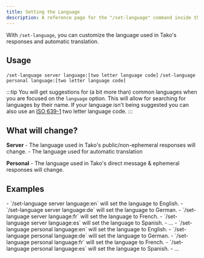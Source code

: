```yaml
---
title: Setting the Language
description: A reference page for the "/set-language" command inside the Tako Discord bot.
---
```



With `/set-language`, you can customize the language used in Tako's responses and automatic translation.

## Usage
<Tabs>
	<TabItem label="Server">
		<code>/set-language server language:[two letter language code]</code>
	</TabItem>
	<TabItem label="Personal">
		<code>/set-language personal language:[two letter language code]</code>
	</TabItem>
</Tabs>

:::tip
You will get suggestions for (a bit more than) common languages when you are focused on the `language` option. This will allow for searching for languages by their name.
If your language isn't being suggested you can also use an [ISO 639-1](https://en.wikipedia.org/wiki/List_of_ISO_639-1_codes) two letter language code.
::: 

## What will change?
**Server**
    - The language used in Tako's public/non-ephemeral responses will change.
    - The language used for automatic translation

**Personal**
    - The language used in Tako's direct message & ephemeral responses will change.

## Examples
<Tabs>
	<TabItem label="Server">
		- `/set-language server language:en` will set the language to English.
        - `/set-language server language:de` will set the language to German.
        - `/set-language server language:fr` will set the language to French.
        - `/set-language server language:es` will set the language to Spanish.
        - ...
	</TabItem>
	<TabItem label="Personal">
        - `/set-language personal language:en` will set the language to English.
        - `/set-language personal language:de` will set the language to German.
        - `/set-language personal language:fr` will set the language to French.
        - `/set-language personal language:es` will set the language to Spanish.
        - ...
	</TabItem>
</Tabs>